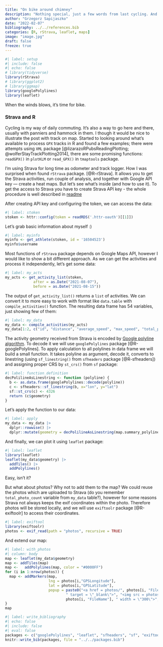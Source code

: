```yaml
---
title: "On bike around chimney"
description: "Nothing special, just a few words from last cycling. And a way to show the track and couple of photos on the map."
author: "Grzegorz Sapijaszko"
date: "2022-02-07"
bibliography: ../../references.bib
categories: [R, rStrava, leaflet, maps]
image: "image.jpg"
draft: false
freeze: true
---
```


```r
#| label: setup
#| include: false
#| echo: false
# library(tidyverse)
library(rStrava)
# library(ggplot2)
# library(ggmap)
library(googlePolylines)
library(leaflet)
```

When the winds blows, it's time for bike.

### Strava and R

Cycling is my way of daily commuting. It's also a way to go here and there, usually with panniers and hammock in them. I though it would be nice to illustrate the post with track on map. Started to looking around what's available to process `GPX` tracks in R and found a few examples; there were attempts using `XML` package [@lizarazoRPubsReadingPlotting; @wolferStayTrackPlotting2014], there are some promising functions: `readGPX()` in `plotKLM` or `read_GPX()` in `tmaptools` package.

I'm using Strava for long time as odometer and track logger. How I was surprised when found `rStrava` package. [@R-rStrava]. It allows you to get the Strava activities, run couple of analysis, and together with Google API key --- create a heat maps. But let's see what's inside (and how to use it). To get the access to Strava you have to create Strava API key - the whole procedure is well described in [readme](https://github.com/fawda123/rStrava)

After creating API key and configuring the token, we can access the data:

```r
#| label: stoken
stoken <- httr::config(token = readRDS('.httr-oauth')[[1]])
```

Let's grab basic information about myself :)

```r
#| label: myinfo
myinfo <- get_athlete(stoken, id = '16504523')
myinfo$username
```

Most functions of `rStrava` package depends on Google Maps API, however I would like to show a bit different approach. As we can get the activities and process it independently, let's get some data:

```r
#| label: my_acts
my_acts <- get_activity_list(stoken, 
             after = as.Date("2021-08-07"), 
             before = as.Date("2021-08-15"))
```

The output of `get_activity_list()` returns a `list` of activities. We can convert it to more easy to work with format like `data.table` with `compile_activities()` function. The resulting data frame has 54 variables, just showing few of them:

```r
#| label: my_data
my_data <- compile_activities(my_acts)
my_data[1:2, c("id", "distance", "average_speed", "max_speed", "total_photo_count")]
```

The activity geometry received from Strava is encoded by [Google polyline algorithm](https://developers.google.com/maps/documentation/utilities/polylinealgorithm). To decode it we will use `googlePolylines` package [@R-googlePolylines]. To apply calculation to all polylines in data frame we will build a small function. It takes polyline as argument, decode it, converts to linestring (using `sf_linestring()` from `sfheaders` package [@R-sfheaders]) and assigning proper CRS by `st_crs()` from `sf` package:

```r
#| label: function_definition
decPolilineAsLinestring <- function (polyline) {
  b <- as.data.frame(googlePolylines::decode(polyline))
  c <- sfheaders::sf_linestring(b, x="lon", y="lat")
  sf::st_crs(c) <- 4326
  return (c$geometry)
}
```

Let's apply the function to our data:

```r
#| label: apply
my_data <- my_data |>
  dplyr::rowwise() |>
  dplyr::mutate(geometry = decPolilineAsLinestring(map.summary_polyline))
```

And finally, we can plot it using `leaflet` package:

```r
#| label: leaflet
library(leaflet)
leaflet(my_data$geometry) |>
  addTiles() |>
  addPolylines()
```

Easy, isn't it?

But what about photos? Why not to add them to the map? We could reuse the photos which are uploaded to Strava (do you remember `total_photo_count` variable from `my_data` table?), however for some reasons Strava not always keeps the exif coordinates within the photo. Therefore photos will be stored locally, and we will use `exiftoolr` package [@R-exiftoolr] to access their coordinates.

```r
#| label: exiftool
library(exiftoolr)
photos <- exif_read(path = "photos", recursive = TRUE)
```

And extend our map:

```r
#| label: with_photos
#| column: body
map <- leaflet(my_data$geometry)
map <- addTiles(map)
map <-   addPolylines(map, color = "#0000FF")
for (i in 1:nrow(photos)) {
  map <- addMarkers(map, 
                    lng = photos[i,"GPSLongitude"], 
                    lat = photos[i,"GPSLatitude"], 
                    popup = paste0("<a href = photos/", photos[i, "FileName"], 
                            " target = \"_blank\">", "<img src = photos/", 
                            photos[i, "FileName"], " width = \"300\">", "</a>"))
}
map
```

```r
#| label: write_bibliography
#| echo: false
#| include: false
#| eval: false
packages <- c("googlePolylines", "leaflet", "sfheaders", "sf", "exiftoolr")
knitr::write_bib(packages, file = "../../packages.bib")
```
